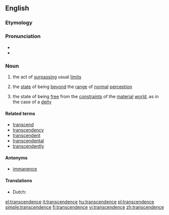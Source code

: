 ==English==

===Etymology===
{{suffix|transcend|ence}}

===Pronunciation===
* {{audio|En-us-transcendence.ogg|Audio (US)}}
* {{IPA|/tɹænsˈsɛn.dəns/}}

===Noun===
{{en-noun|s|-}}

# {{countable}} the act of [[surpass]]ing usual [[limit]]s
# {{uncountable}} the [[state]] of being [[beyond]] the [[range]] of [[normal]] [[perception]]
# {{uncountable}} the state of being [[free]] from the [[constraint]]s of the [[material]] [[world]], as in the case of a [[deity]]

====Related terms====
* [[transcend]]
* [[transcendency]]
* [[transcendent]]
* [[transcendental]]
* [[transcendently]]

====Antonyms====
* [[immanence]]

====Translations====
{{checktrans-top}}
* Dutch: {{t-|nl|transcendentie|f}}
{{trans-mid}}
{{trans-bottom}}

[[el:transcendence]]
[[it:transcendence]]
[[hu:transcendence]]
[[pl:transcendence]]
[[simple:transcendence]]
[[fi:transcendence]]
[[vi:transcendence]]
[[zh:transcendence]]